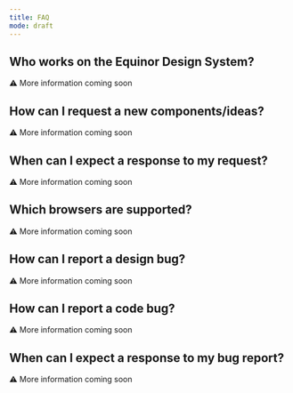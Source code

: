 ```yaml
---
title: FAQ
mode: draft
---
```



<!--
    Other topics: maybe add, what is a design system, who built it and why
-->

## Who works on the Equinor Design System?

:warning: More information coming soon


## How can I request a new components/ideas?
:warning: More information coming soon


## When can I expect a response to my request? 
:warning: More information coming soon


## Which browsers are supported?

:warning: More information coming soon


## How can I report a design bug? 
:warning: More information coming soon


## How can I report a code bug?
:warning: More information coming soon


## When can I expect a response to my bug report? 

:warning: More information coming soon
